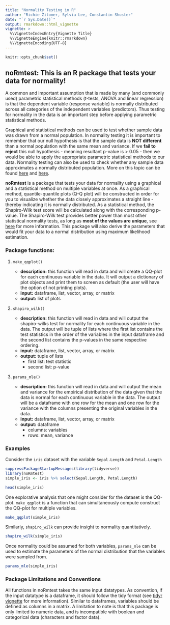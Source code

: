 ```yaml
---
title: "Normality Testing in R"
author: "Richie Zitomer, Sylvia Lee, Constantin Shuster"
date: "`r Sys.Date()`"
output: rmarkdown::html_vignette
vignette: >
  %\VignetteIndexEntry{Vignette Title}
  %\VignetteEngine{knitr::rmarkdown}
  %\VignetteEncoding{UTF-8}
---
```


```r
knitr::opts_chunk$set()
```

## noRmtest: This is an R package that tests your data for normality!

A common and important assumption that is made by many (and commonly used) parametric statistical methods (t-tests, ANOVA and linear regression) is that the dependent variable (response variable) is normally distributed across all categories of the independent variables (predictors). Thus testing for normality in the data is an important step before applying parametric statistical methods.

Graphical and statistical methods can be used to test whether sample data was drawn from a normal population. In normality testing it is important to remember that our null hypothesis is that the sample data is **NOT different** than a normal population with the same mean and variance. If we **fail to reject** this null hypothesis - meaning resultant p-value is > 0.05 - then we would be able to apply the appropriate parametric statistical methods to our data. Normality testing can also be used to check whether any sample data approximates a normally distributed population. More on this topic can be found [here](https://www.ncbi.nlm.nih.gov/pmc/articles/PMC3693611/) and [here](http://webspace.ship.edu/pgmarr/Geo441/Lectures/Lec%205%20-%20Normality%20Testing.pdf).

**noRmtest** is a package that tests your data for normality using a graphical and a statistical method on multiple variables at once. As a graphical method, quantile-quantile plots (Q-Q plot) will be constructed in order for you to visualize whether the data closely approximates a straight line - thereby indicating it is normally distributed. As a statistical method, the Shapiro-Wilk test score will be calculated along with the corresponding p-value. The Shapiro-Wilk test provides better power than most other statistical normality tests, as long as **most of the values are unique**, see [here](https://www.graphpad.com/guides/prism/7/statistics/index.htm?stat_choosing_a_normality_test.htm) for more information. This package will also derive the parameters that would fit your data to a normal distribution using maximum likelihood estimation.

### Package functions: 

1. `make_qqplot()`

    - **description:** this function will read in data and will create a QQ-plot for each continuous variable in the data. It will output a dictionary of plot objects and print them to screen as default (the user will have the option of not printing plots).
    - **input:** dataframe, list, vector, array, or matrix
    - **output:** list of plots
    
2. `shapiro_wilk()`

    - **description:** this function will read in data and will output the shapiro-wilks test for normality for each continuous variable in the data. The output will be  tuple of lists where the first list contains the test statistics in the order of the variables in the input dataframe and the second list contains the p-values in the same respective ordering.   
    - **input:** dataframe, list, vector, array, or matrix
    - **output:** tuple of lists
        - first list: test statistic
        - second list: p-value
        
3. `params_mle()`

    - **description:** this function will read in data and will output the mean and variance for the empirical distribution of the data given that the data is normal for each continuous variable in the data. The output will be a dataframe with one row for the mean and one row for the variance with the columns presenting the original variables in the data.
    - **input:** dataframe, list, vector, array, or matrix
    - **output:** dataframe
        - columns: variables
        - rows: mean, variance

### Examples

Consider the `iris` dataset with the variable `Sepal.Length` and `Petal.Length`

```r
suppressPackageStartupMessages(library(tidyverse))
library(noRmtest)
simple_iris <- iris %>% select(Sepal.Length, Petal.Length)
```
```r
head(simple_iris)
```

One explorative analysis that one might consider for the dataset is the QQ-plot. `make_qqplot` is a function that can simultaneously compute construct the QQ-plot for multiple variables. 

```r
make_qqplot(simple_iris)
```

Similarly, `shapiro_wilk` can provide insight to normality quantitatively.

```r
shapiro_wilk(simple_iris)
```

Once normality could be assumed for both variables, `params_mle` can be used to estimate the parameters of the normal distribution that the variables were sampled from.

```r
params_mle(simple_iris)
```


### Package Limitations and Conventions

All functions in noRmtest takes the same input datatypes. As convention, if the input datatype is a dataframe, it should follow the tidy format (see [tidyr vignette](https://cran.r-project.org/web/packages/tidyr/vignettes/tidy-data.html) for more information). Similar to dataframes, variables should be defined as columns in a matrix. A limitation to note is that this package is only limited to numeric data, and is incompatible with boolean and categorical data (characters and factor data). 


